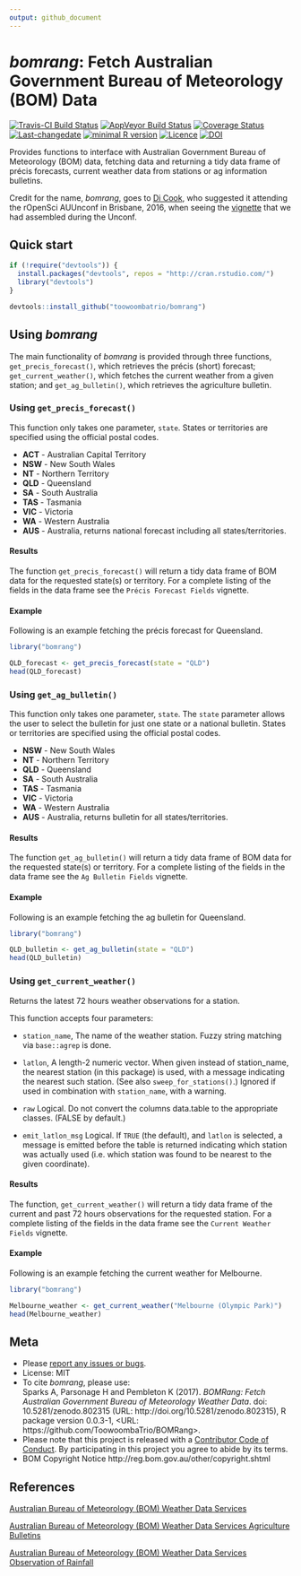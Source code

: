 ```yaml
---
output: github_document
---
```


<!-- README.md is generated from README.Rmd. Please edit that file -->

# _bomrang_: Fetch Australian Government Bureau of Meteorology (BOM) Data

[![Travis-CI Build Status](https://travis-ci.org/ToowoombaTrio/bomrang.svg?branch=master)](https://travis-ci.org/ToowoombaTrio/bomrang)
[![AppVeyor Build Status](https://ci.appveyor.com/api/projects/status/github/ToowoombaTrio/bomrang?branch=master&svg=true)](https://ci.appveyor.com/project/ToowoombaTrio/bomrang)
[![Coverage Status](https://img.shields.io/codecov/c/github/ToowoombaTrio/bomrang/master.svg)](https://codecov.io/github/ToowoombaTrio/bomrang?branch=master)
[![Last-changedate](https://img.shields.io/badge/last%20change-`r gsub('-', '--', Sys.Date())`-brightgreen.svg)](https://github.com/toowoombatrio/bomrang/commits/master) 
[![minimal R version](https://img.shields.io/badge/R%3E%3D-`r as.character(getRversion())`-brightgreen.svg)](https://cran.r-project.org/)
[![Licence](https://img.shields.io/github/license/mashape/apistatus.svg)](http://choosealicense.com/licenses/mit/) 
[![DOI](https://zenodo.org/badge/DOI/10.5281/zenodo.802320.svg)](https://doi.org/10.5281/zenodo.802320)

Provides functions to interface with Australian Government Bureau of Meteorology (BOM) data, fetching data and returning a tidy data frame of précis forecasts, current weather data from stations or ag information bulletins.

Credit for the name, _bomrang_, goes to [Di Cook](http://dicook.github.io), who suggested it attending the rOpenSci AUUnconf in Brisbane, 2016, when seeing the [vignette](https://github.com/saundersk1/auunconf16/blob/master/Vignette_BoM.pdf) that we had assembled during the Unconf.

## Quick start

```r
if (!require("devtools")) {
  install.packages("devtools", repos = "http://cran.rstudio.com/") 
  library("devtools")
}

devtools::install_github("toowoombatrio/bomrang")
```

## Using _bomrang_

The main functionality of _bomrang_ is provided through three functions, `get_precis_forecast()`, which retrieves the précis (short) forecast; `get_current_weather()`, which fetches the current weather from a given station; and `get_ag_bulletin()`, which retrieves the agriculture bulletin. 

### Using `get_precis_forecast()`

This function only takes one parameter, `state`. States or territories are specified using the official postal codes.

* **ACT** - Australian Capital Territory  
* **NSW** - New South Wales  
* **NT** - Northern Territory  
* **QLD** - Queensland  
* **SA** - South Australia  
* **TAS** - Tasmania  
* **VIC** - Victoria  
* **WA** - Western Australia  
* **AUS** - Australia, returns national forecast including all states/territories.

#### Results
The function `get_precis_forecast()` will return a tidy data frame of BOM data for
the requested state(s) or territory.  For a complete listing of the fields in
the data frame see the `Précis Forecast Fields` vignette.

#### Example

Following is an example fetching the précis forecast for Queensland.

```r
library("bomrang")

QLD_forecast <- get_precis_forecast(state = "QLD")
head(QLD_forecast)
```

### Using `get_ag_bulletin()`

This function only takes one parameter, `state`. The `state` parameter allows the user to select the bulletin for just one state or a national bulletin. States or territories are specified using the official postal codes.

* **NSW** - New South Wales  
* **NT** - Northern Territory  
* **QLD** - Queensland  
* **SA** - South Australia  
* **TAS** - Tasmania  
* **VIC** - Victoria  
* **WA** - Western Australia  
* **AUS** - Australia, returns bulletin for all states/territories.

#### Results
The function `get_ag_bulletin()` will return a tidy data frame of BOM data for
the requested state(s) or territory.  For a complete listing of the fields in
the data frame see the `Ag Bulletin Fields` vignette.

#### Example

Following is an example fetching the ag bulletin for Queensland.

```r
library("bomrang")

QLD_bulletin <- get_ag_bulletin(state = "QLD")
head(QLD_bulletin)
```

### Using `get_current_weather()`
Returns the latest 72 hours weather observations for a station.

This function accepts four parameters:

* `station_name`, The name of the weather station. Fuzzy string matching via `base::agrep` is done.

* `latlon`, A length-2 numeric vector. When given instead of station_name, the nearest station (in this package) is used, with a message indicating the nearest such station. (See also `sweep_for_stations()`.) Ignored if used in combination with `station_name`, with a warning.

* `raw` Logical. Do not convert the columns data.table to the appropriate classes. (FALSE by default.)

* `emit_latlon_msg` Logical. If `TRUE` (the default), and `latlon` is selected, a message is emitted before the table is returned indicating which station was actually used (i.e. which station was found to be nearest to the given coordinate).

#### Results

The function, `get_current_weather()` will return a tidy data frame of the current and past 72 hours observations for the requested station.  For a complete listing of the fields in
the data frame see the `Current Weather Fields` vignette.

#### Example

Following is an example fetching the current weather for Melbourne.

```r
library("bomrang")

Melbourne_weather <- get_current_weather("Melbourne (Olympic Park)")
head(Melbourne_weather)
```

## Meta

* Please [report any issues or bugs](https://github.com/ToowoombaTrio/bomrang/issues).  
* License: MIT  
* To cite _bomrang_, please use:  
  Sparks A, Parsonage H and Pembleton K (2017). _BOMRang: Fetch Australian Government Bureau of Meteorology Weather Data_. doi: 10.5281/zenodo.802315 (URL: http://doi.org/10.5281/zenodo.802315), R package version 0.0.3-1, <URL: https://github.com/ToowoombaTrio/BOMRang>.  
* Please note that this project is released with a [Contributor Code of Conduct](CONDUCT.md). By participating in this project you agree to abide by its terms.  
* BOM Copyright Notice http://reg.bom.gov.au/other/copyright.shtml  

## References

[Australian Bureau of Meteorology (BOM) Weather Data Services](http://www.bom.gov.au/catalogue/data-feeds.shtml)

[Australian Bureau of Meteorology (BOM) Weather Data Services Agriculture Bulletins](http://www.bom.gov.au/catalogue/observations/about-agricultural.shtml)

[Australian Bureau of Meteorology (BOM) Weather Data Services Observation of Rainfall](http://www.bom.gov.au/climate/how/observations/rain-measure.shtml)

